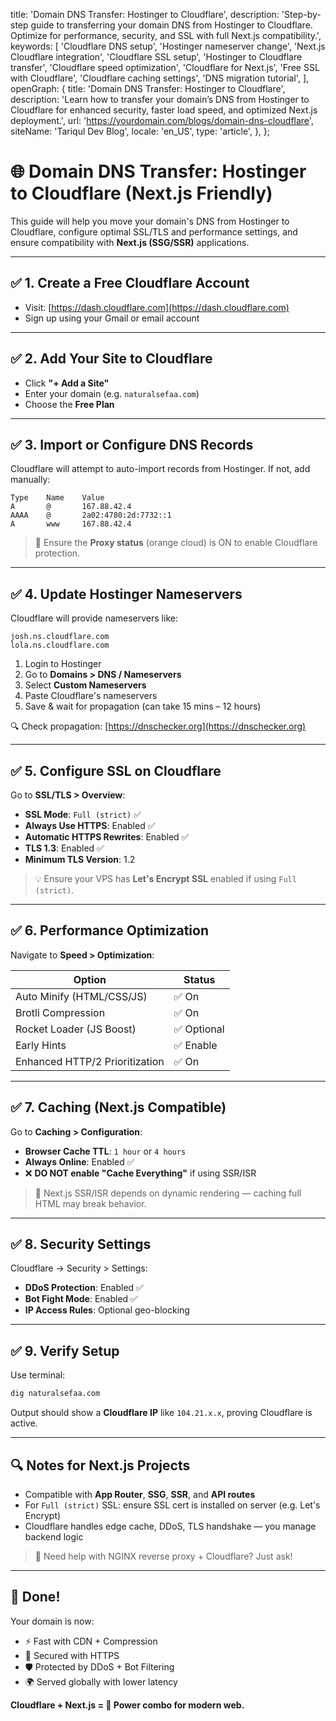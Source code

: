   title: 'Domain DNS Transfer: Hostinger to Cloudflare',
  description: 'Step-by-step guide to transferring your domain DNS from Hostinger to Cloudflare. Optimize for performance, security, and SSL with full Next.js compatibility.',
  keywords: [
    'Cloudflare DNS setup',
    'Hostinger nameserver change',
    'Next.js Cloudflare integration',
    'Cloudflare SSL setup',
    'Hostinger to Cloudflare transfer',
    'Cloudflare speed optimization',
    'Cloudflare for Next.js',
    'Free SSL with Cloudflare',
    'Cloudflare caching settings',
    'DNS migration tutorial',
  ],
  openGraph: {
    title: 'Domain DNS Transfer: Hostinger to Cloudflare',
    description: 'Learn how to transfer your domain’s DNS from Hostinger to Cloudflare for enhanced security, faster load speed, and optimized Next.js deployment.',
    url: 'https://yourdomain.com/blogs/domain-dns-cloudflare',
    siteName: 'Tariqul Dev Blog',
    locale: 'en_US',
    type: 'article',
  },
};

# 🌐 Domain DNS Transfer: Hostinger to Cloudflare (Next.js Friendly)

This guide will help you move your domain's DNS from Hostinger to Cloudflare, configure optimal SSL/TLS and performance settings, and ensure compatibility with **Next.js (SSG/SSR)** applications.

---

## ✅ 1. Create a Free Cloudflare Account

- Visit: [https://dash.cloudflare.com](https://dash.cloudflare.com)
- Sign up using your Gmail or email account

---

## ✅ 2. Add Your Site to Cloudflare

- Click **"+ Add a Site"**
- Enter your domain (e.g. `naturalsefaa.com`)
- Choose the **Free Plan**

---

## ✅ 3. Import or Configure DNS Records

Cloudflare will attempt to auto-import records from Hostinger. If not, add manually:

```dns
Type    Name    Value
A       @       167.88.42.4
AAAA    @       2a02:4780:2d:7732::1
A       www     167.88.42.4
```

> 🔶 Ensure the **Proxy status** (orange cloud) is ON to enable Cloudflare protection.

---

## ✅ 4. Update Hostinger Nameservers

Cloudflare will provide nameservers like:

```text
josh.ns.cloudflare.com
lola.ns.cloudflare.com
```

1. Login to Hostinger
2. Go to **Domains > DNS / Nameservers**
3. Select **Custom Nameservers**
4. Paste Cloudflare's nameservers
5. Save & wait for propagation (can take 15 mins – 12 hours)

🔍 Check propagation: [https://dnschecker.org](https://dnschecker.org)

---

## ✅ 5. Configure SSL on Cloudflare

Go to **SSL/TLS > Overview**:

- **SSL Mode**: `Full (strict)` ✅
- **Always Use HTTPS**: Enabled ✅
- **Automatic HTTPS Rewrites**: Enabled ✅
- **TLS 1.3**: Enabled ✅
- **Minimum TLS Version**: 1.2

> 💡 Ensure your VPS has **Let's Encrypt SSL** enabled if using `Full (strict)`.

---

## ✅ 6. Performance Optimization

Navigate to **Speed > Optimization**:

| Option                         | Status      |
| ------------------------------ | ----------- |
| Auto Minify (HTML/CSS/JS)      | ✅ On       |
| Brotli Compression             | ✅ On       |
| Rocket Loader (JS Boost)       | ✅ Optional |
| Early Hints                    | ✅ Enable   |
| Enhanced HTTP/2 Prioritization | ✅ On       |

---

## ✅ 7. Caching (Next.js Compatible)

Go to **Caching > Configuration**:

- **Browser Cache TTL**: `1 hour` or `4 hours`
- **Always Online**: Enabled ✅
- ❌ **DO NOT enable "Cache Everything"** if using SSR/ISR

> 🧠 Next.js SSR/ISR depends on dynamic rendering — caching full HTML may break behavior.

---

## ✅ 8. Security Settings

Cloudflare → Security > Settings:

- **DDoS Protection**: Enabled ✅
- **Bot Fight Mode**: Enabled ✅
- **IP Access Rules**: Optional geo-blocking

---

## ✅ 9. Verify Setup

Use terminal:

```bash
dig naturalsefaa.com
```

Output should show a **Cloudflare IP** like `104.21.x.x`, proving Cloudflare is active.

---

## 🔍 Notes for Next.js Projects

- Compatible with **App Router**, **SSG**, **SSR**, and **API routes**
- For `Full (strict)` SSL: ensure SSL cert is installed on server (e.g. Let's Encrypt)
- Cloudflare handles edge cache, DDoS, TLS handshake — you manage backend logic

> 💬 Need help with NGINX reverse proxy + Cloudflare? Just ask!

---

## 🎉 Done!

Your domain is now:

- ⚡ Fast with CDN + Compression
- 🔐 Secured with HTTPS
- 🛡 Protected by DDoS + Bot Filtering
- 🌍 Served globally with lower latency

**Cloudflare + Next.js = 💪 Power combo for modern web.**
